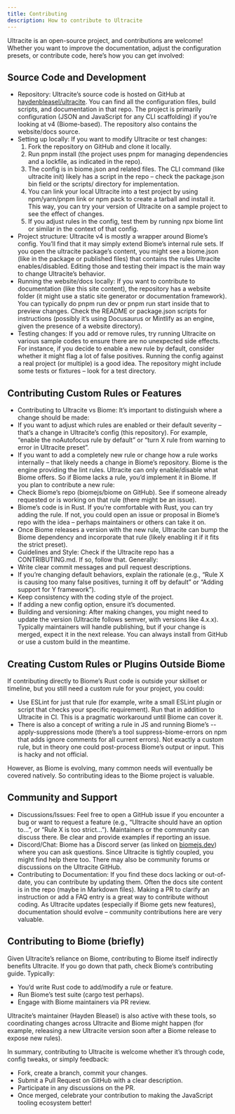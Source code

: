 ```yaml
---
title: Contributing
description: How to contribute to Ultracite
---
```


Ultracite is an open-source project, and contributions are welcome! Whether you want to improve the documentation, adjust the configuration presets, or contribute code, here’s how you can get involved:

## Source Code and Development

- Repository: Ultracite’s source code is hosted on GitHub at [haydenbleasel/ultracite](https://github.com/haydenbleasel/ultracite). You can find all the configuration files, build scripts, and documentation in that repo. The project is primarily configuration (JSON and JavaScript for any CLI scaffolding) if you’re looking at v4 (Biome-based). The repository also contains the website/docs source.
- Setting up locally: If you want to modify Ultracite or test changes:
	1.	Fork the repository on GitHub and clone it locally.
	2.	Run pnpm install (the project uses pnpm for managing dependencies and a lockfile, as indicated in the repo).
	3.	The config is in biome.json and related files. The CLI command (like ultracite init) likely has a script in the repo – check the package.json bin field or the scripts/ directory for implementation.
	4.	You can link your local Ultracite into a test project by using npm/yarn/pnpm link or npm pack to create a tarball and install it. This way, you can try your version of Ultracite on a sample project to see the effect of changes.
	5.	If you adjust rules in the config, test them by running npx biome lint or similar in the context of that config.
- Project structure: Ultracite v4 is mostly a wrapper around Biome’s config. You’ll find that it may simply extend Biome’s internal rule sets. If you open the ultracite package’s content, you might see a biome.json (like in the package or published files) that contains the rules Ultracite enables/disabled. Editing those and testing their impact is the main way to change Ultracite’s behavior.
- Running the website/docs locally: If you want to contribute to documentation (like this site content), the repository has a website folder (it might use a static site generator or documentation framework). You can typically do pnpm run dev or pnpm run start inside that to preview changes. Check the README or package.json scripts for instructions (possibly it’s using Docusaurus or Mintlify as an engine, given the presence of a website directory).
- Testing changes: If you add or remove rules, try running Ultracite on various sample codes to ensure there are no unexpected side effects. For instance, if you decide to enable a new rule by default, consider whether it might flag a lot of false positives. Running the config against a real project (or multiple) is a good idea. The repository might include some tests or fixtures – look for a test directory.

## Contributing Custom Rules or Features

- Contributing to Ultracite vs Biome: It’s important to distinguish where a change should be made:
- If you want to adjust which rules are enabled or their default severity – that’s a change in Ultracite’s config (this repository). For example, “enable the noAutofocus rule by default” or “turn X rule from warning to error in Ultracite preset”.
- If you want to add a completely new rule or change how a rule works internally – that likely needs a change in Biome’s repository. Biome is the engine providing the lint rules. Ultracite can only enable/disable what Biome offers. So if Biome lacks a rule, you’d implement it in Biome.
If you plan to contribute a new rule:
- Check Biome’s repo (biomejs/biome on GitHub). See if someone already requested or is working on that rule (there might be an issue).
- Biome’s code is in Rust. If you’re comfortable with Rust, you can try adding the rule. If not, you could open an issue or proposal in Biome’s repo with the idea – perhaps maintainers or others can take it on.
- Once Biome releases a version with the new rule, Ultracite can bump the Biome dependency and incorporate that rule (likely enabling it if it fits the strict preset).
- Guidelines and Style: Check if the Ultracite repo has a CONTRIBUTING.md. If so, follow that. Generally:
- Write clear commit messages and pull request descriptions.
- If you’re changing default behaviors, explain the rationale (e.g., “Rule X is causing too many false positives, turning it off by default” or “Adding support for Y framework”).
- Keep consistency with the coding style of the project.
- If adding a new config option, ensure it’s documented.
- Building and versioning: After making changes, you might need to update the version (Ultracite follows semver, with versions like 4.x.x). Typically maintainers will handle publishing, but if your change is merged, expect it in the next release. You can always install from GitHub or use a custom build in the meantime.

## Creating Custom Rules or Plugins Outside Biome

If contributing directly to Biome’s Rust code is outside your skillset or timeline, but you still need a custom rule for your project, you could:
- Use ESLint for just that rule (for example, write a small ESLint plugin or script that checks your specific requirement). Run that in addition to Ultracite in CI. This is a pragmatic workaround until Biome can cover it.
- There is also a concept of writing a rule in JS and running Biome’s --apply-suppressions mode (there’s a tool suppress-biome-errors on npm that adds ignore comments for all current errors). Not exactly a custom rule, but in theory one could post-process Biome’s output or input. This is hacky and not official.

However, as Biome is evolving, many common needs will eventually be covered natively. So contributing ideas to the Biome project is valuable.

## Community and Support

- Discussions/Issues: Feel free to open a GitHub issue if you encounter a bug or want to request a feature (e.g., “Ultracite should have an option to…”, or “Rule X is too strict…”). Maintainers or the community can discuss there. Be clear and provide examples if reporting an issue.
- Discord/Chat: Biome has a Discord server (as linked on [biomejs.dev](https://biomejs.dev)) where you can ask questions. Since Ultracite is tightly coupled, you might find help there too. There may also be community forums or discussions on the Ultracite GitHub.
- Contributing to Documentation: If you find these docs lacking or out-of-date, you can contribute by updating them. Often the docs site content is in the repo (maybe in Markdown files). Making a PR to clarify an instruction or add a FAQ entry is a great way to contribute without coding. As Ultracite updates (especially if Biome gets new features), documentation should evolve – community contributions here are very valuable.

## Contributing to Biome (briefly)

Given Ultracite’s reliance on Biome, contributing to Biome itself indirectly benefits Ultracite. If you go down that path, check Biome’s contributing guide. Typically:
- You’d write Rust code to add/modify a rule or feature.
- Run Biome’s test suite (cargo test perhaps).
- Engage with Biome maintainers via PR review.

Ultracite’s maintainer (Hayden Bleasel) is also active with these tools, so coordinating changes across Ultracite and Biome might happen (for example, releasing a new Ultracite version soon after a Biome release to expose new rules).

In summary, contributing to Ultracite is welcome whether it’s through code, config tweaks, or simply feedback:
- Fork, create a branch, commit your changes.
- Submit a Pull Request on GitHub with a clear description.
- Participate in any discussions on the PR.
- Once merged, celebrate your contribution to making the JavaScript tooling ecosystem better!
